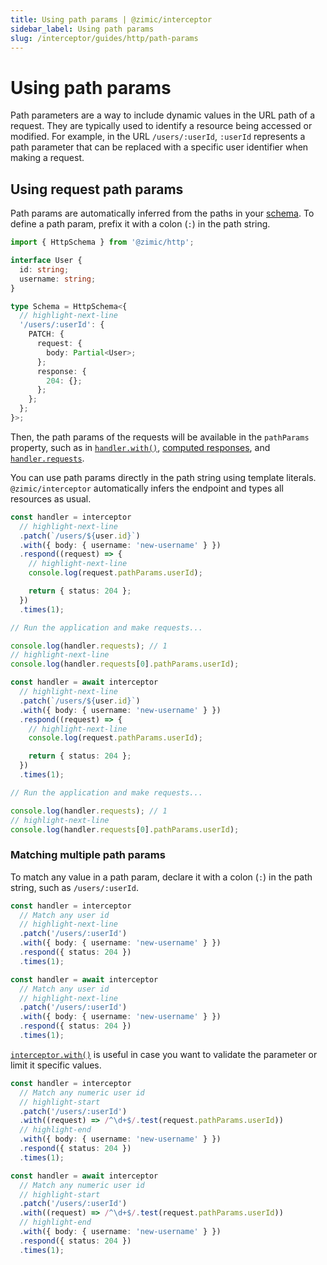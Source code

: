 ```yaml
---
title: Using path params | @zimic/interceptor
sidebar_label: Using path params
slug: /interceptor/guides/http/path-params
---
```



# Using path params

Path parameters are a way to include dynamic values in the URL path of a request. They are typically used to identify a
resource being accessed or modified. For example, in the URL `/users/:userId`, `:userId` represents a path parameter
that can be replaced with a specific user identifier when making a request.

## Using request path params

Path params are automatically inferred from the paths in your [schema](/docs/zimic-http/guides/1-schemas.md). To define
a path param, prefix it with a colon (`:`) in the path string.

```ts title='schema.ts'
import { HttpSchema } from '@zimic/http';

interface User {
  id: string;
  username: string;
}

type Schema = HttpSchema<{
  // highlight-next-line
  '/users/:userId': {
    PATCH: {
      request: {
        body: Partial<User>;
      };
      response: {
        204: {};
      };
    };
  };
}>;
```

Then, the path params of the requests will be available in the `pathParams` property, such as in
[`handler.with()`](/docs/zimic-interceptor/api/3-http-request-handler.mdx#handlerwith),
[computed responses](/docs/zimic-interceptor/api/3-http-request-handler.mdx#handlerrespond), and
[`handler.requests`](/docs/zimic-interceptor/api/3-http-request-handler.mdx#handlerrequests).

You can use path params directly in the path string using template literals. `@zimic/interceptor` automatically infers
the endpoint and types all resources as usual.

<Tabs groupId="zimic-http-interceptor-type">
  <TabItem value="local" label="Local interceptor">

```ts
const handler = interceptor
  // highlight-next-line
  .patch(`/users/${user.id}`)
  .with({ body: { username: 'new-username' } })
  .respond((request) => {
    // highlight-next-line
    console.log(request.pathParams.userId);

    return { status: 204 };
  })
  .times(1);

// Run the application and make requests...

console.log(handler.requests); // 1
// highlight-next-line
console.log(handler.requests[0].pathParams.userId);
```

  </TabItem>

  <TabItem value="remote" label="Remote interceptor">

```ts
const handler = await interceptor
  // highlight-next-line
  .patch(`/users/${user.id}`)
  .with({ body: { username: 'new-username' } })
  .respond((request) => {
    // highlight-next-line
    console.log(request.pathParams.userId);

    return { status: 204 };
  })
  .times(1);

// Run the application and make requests...

console.log(handler.requests); // 1
// highlight-next-line
console.log(handler.requests[0].pathParams.userId);
```

  </TabItem>
</Tabs>

### Matching multiple path params

To match any value in a path param, declare it with a colon (`:`) in the path string, such as `/users/:userId`.

<Tabs groupId="zimic-http-interceptor-type">
  <TabItem value="local" label="Local interceptor">

```ts
const handler = interceptor
  // Match any user id
  // highlight-next-line
  .patch('/users/:userId')
  .with({ body: { username: 'new-username' } })
  .respond({ status: 204 })
  .times(1);
```

  </TabItem>

  <TabItem value="remote" label="Remote interceptor">

```ts
const handler = await interceptor
  // Match any user id
  // highlight-next-line
  .patch('/users/:userId')
  .with({ body: { username: 'new-username' } })
  .respond({ status: 204 })
  .times(1);
```

  </TabItem>
</Tabs>

[`interceptor.with()`](/docs/zimic-interceptor/api/3-http-request-handler.mdx#handlerwith) is useful in case you want to
validate the parameter or limit it specific values.

<Tabs groupId="zimic-http-interceptor-type">
  <TabItem value="local" label="Local interceptor">

```ts
const handler = interceptor
  // Match any numeric user id
  // highlight-start
  .patch('/users/:userId')
  .with((request) => /^\d+$/.test(request.pathParams.userId))
  // highlight-end
  .with({ body: { username: 'new-username' } })
  .respond({ status: 204 })
  .times(1);
```

  </TabItem>

  <TabItem value="remote" label="Remote interceptor">

```ts
const handler = await interceptor
  // Match any numeric user id
  // highlight-start
  .patch('/users/:userId')
  .with((request) => /^\d+$/.test(request.pathParams.userId))
  // highlight-end
  .with({ body: { username: 'new-username' } })
  .respond({ status: 204 })
  .times(1);
```

  </TabItem>
</Tabs>
